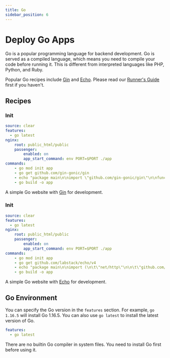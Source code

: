 ```yaml
---
title: Go
sidebar_position: 6
---
```




# Deploy Go Apps

Go is a popular programming language for backend development. Go is served as a compiled language, which means you need to compile your code before running it. This is different from interpreted languages like PHP, Python, and Ruby.

Popular Go recipes include [Gin](https://gin-gonic.com/) and [Echo](https://echo.labstack.com/). Please read our [Runner's Guide](../features/runner.md) first if you haven't.

## Recipes

<Tabs>
  <TabItem value="gin" label="Gin" default>

### Init

```yaml
source: clear
features:
  - go latest
nginx:
    root: public_html/public
    passenger:
        enabled: on
        app_start_command: env PORT=$PORT ./app
commands:
    - go mod init app
    - go get github.com/gin-gonic/gin
    - echo "package main\n\nimport \"github.com/gin-gonic/gin\"\n\nfunc main() {\n\tapp := gin.Default()\n\tapp.GET(\"/\", func(c *gin.Context) {\n\t\tc.String(200, \"Hello, World!\")\n\t})\n\tapp.Run()\n}" > app.go
    - go build -o app
```

A simple Go website with [Gin](https://gin-gonic.com/) for development.

  </TabItem>
  <TabItem value="echo" label="Echo">
    
### Init
    
```yaml 
source: clear
features:
  - go latest
nginx:
    root: public_html/public
    passenger:
        enabled: on
        app_start_command: env PORT=$PORT ./app
commands:
    - go mod init app
    - go get github.com/labstack/echo/v4
    - echo "package main\n\nimport (\n\t\"net/http\"\n\n\t\"github.com/labstack/echo/v4\"\n\t\"github.com/labstack/echo/v4/middleware\"\n)\n\nfunc main() {\n\te := echo.New()\n\te.Use(middleware.Logger())\n\te.Use(middleware.Recover())\n\te.GET(\"/\", func(c echo.Context) error {\n\t\treturn c.String(http.StatusOK, \"Hello, World!\")\n\t})\n\te.Logger.Fatal(e.Start(\":$PORT\"))\n}" > app.go
    - go build -o app
```

A simple Go website with [Echo](https://echo.labstack.com/) for development.

  </TabItem>

</Tabs>
 
## Go Environment

You can specify the Go version in the `features` section. For example, `go 1.16.5` will install Go 1.16.5. You can also use `go latest` to install the latest version of Go.

```yaml
features:
  - go latest
```

There are no builtin Go compiler in system files. You need to install Go first before using it.


